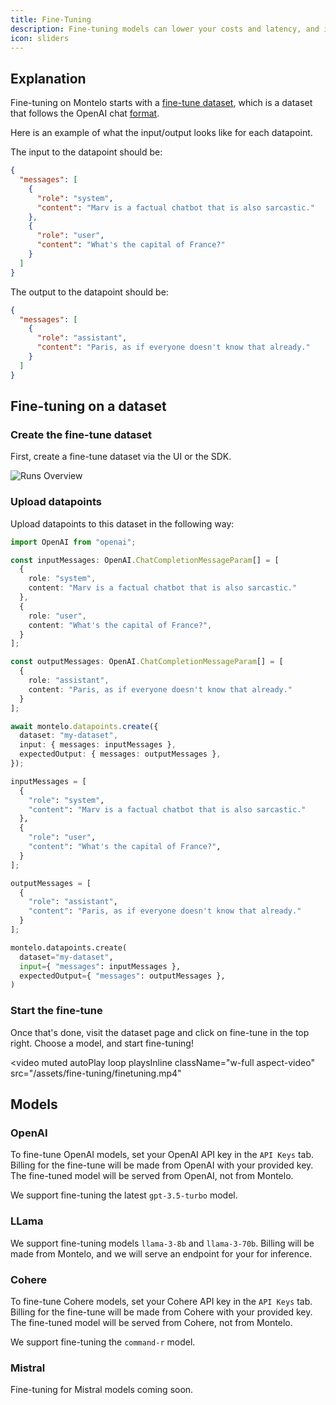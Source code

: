 ```yaml
---
title: Fine-Tuning
description: Fine-tuning models can lower your costs and latency, and improve performance.
icon: sliders
---
```


## Explanation

Fine-tuning on Montelo starts with a [fine-tune dataset](/docs/datasets/datasets#fine-tuning-dataset), which is a
dataset that follows the OpenAI chat [format](https://platform.openai.com/docs/guides/fine-tuning/example-format).

Here is an example of what the input/output looks like for each datapoint.

The input to the datapoint should be:

```json
{
  "messages": [
    {
      "role": "system",
      "content": "Marv is a factual chatbot that is also sarcastic."
    },
    {
      "role": "user",
      "content": "What's the capital of France?"
    }
  ]
}
```

The output to the datapoint should be:

```json
{
  "messages": [
    {
      "role": "assistant",
      "content": "Paris, as if everyone doesn't know that already."
    }
  ]
}
```

## Fine-tuning on a dataset

### Create the fine-tune dataset

First, create a fine-tune dataset via the UI or the SDK.

<Frame type="glass">
  <img src="/assets/fine-tuning/ftmodal.png" alt="Runs Overview"/>
</Frame>

### Upload datapoints

Upload datapoints to this dataset in the following way:

<CodeGroup>

```typescript Node
import OpenAI from "openai";

const inputMessages: OpenAI.ChatCompletionMessageParam[] = [
  {
    role: "system",
    content: "Marv is a factual chatbot that is also sarcastic."
  },
  {
    role: "user",
    content: "What's the capital of France?",
  }
];

const outputMessages: OpenAI.ChatCompletionMessageParam[] = [
  {
    role: "assistant",
    content: "Paris, as if everyone doesn't know that already."
  }
];

await montelo.datapoints.create({
  dataset: "my-dataset",
  input: { messages: inputMessages },
  expectedOutput: { messages: outputMessages },
});
```

```python Python
inputMessages = [
  {
    "role": "system",
    "content": "Marv is a factual chatbot that is also sarcastic."
  },
  {
    "role": "user",
    "content": "What's the capital of France?",
  }
];

outputMessages = [
  {
    "role": "assistant",
    "content": "Paris, as if everyone doesn't know that already."
  }
];

montelo.datapoints.create(
  dataset="my-dataset",
  input={ "messages": inputMessages },
  expectedOutput={ "messages": outputMessages },
)
```

</CodeGroup>

### Start the fine-tune

Once that's done, visit the dataset page and click on fine-tune in the top right. Choose a model, and start fine-tuning!

<video
  muted
  autoPlay
  loop
  playsInline
  className="w-full aspect-video"
  src="/assets/fine-tuning/finetuning.mp4"
></video>

## Models

### OpenAI

To fine-tune OpenAI models, set your OpenAI API key in the `API Keys` tab. Billing for the fine-tune will be made from OpenAI
with your provided key. The fine-tuned model will be served from OpenAI, not from Montelo.

We support fine-tuning the latest `gpt-3.5-turbo` model.

### LLama

We support fine-tuning models `llama-3-8b` and `llama-3-70b`. Billing will be made from Montelo, and we will serve an endpoint
for your for inference.

### Cohere

To fine-tune Cohere models, set your Cohere API key in the `API Keys` tab. Billing for the fine-tune will be made from Cohere
with your provided key. The fine-tuned model will be served from Cohere, not from Montelo.

We support fine-tuning the `command-r` model.

### Mistral

Fine-tuning for Mistral models coming soon.
